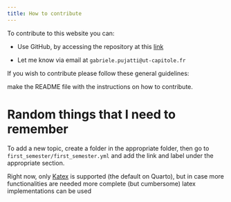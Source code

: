 ```yaml
---
title: How to contribute
---
```


To contribute to this website you can:

* Use GitHub, by accessing the repository at this [link](https://github.com/gabrielepujatti/ETE_notes)

* Let me know via email at `gabriele.pujatti@ut-capitole.fr`

If you wish to contribute please follow these general guidelines:

::: {.callout-tip}
make the README file with the instructions on how to contribute.
:::

# Random things that I need to remember

To add a new topic, create a folder in the appropriate folder, then go to `first_semester/first_semester.yml` and add the link and label under the appropriate section.

Right now, only [Katex](https://katex.org/) is supported (the default on Quarto), but in case more functionalities are needed more complete (but cumbersome) latex implementations can be used 

